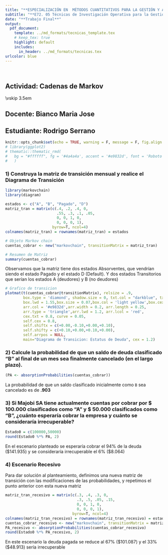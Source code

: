 ```yaml
---
title: "**ESPECIALIZACIÓN EN  MÉTODOS CUANTITATIVOS PARA LA GESTIÓN Y ANÁLISIS DE DATOS EN ORGANIZACIONES**"
subtitle: "**E72. 05 Técnicas de Investigación Operativa para la Gestión**"
date: "**Trabajo Final**"
output: 
  pdf_document:
    template: ../md_formats/tecnicas_template.tex
    # keep_tex: true
    highlight: default
    includes:
      in_header: ../md_formats/tecnicas.tex
urlcolor: blue
---
```


\

## Actividad: Cadenas de Markov {.unlisted .unnumbered}

\vskip 3.5em

## Docente: Bianco Maria Jose {.unlisted .unnumbered}
## Estudiante: Rodrigo Serrano {.unlisted .unnumbered}

\newpage

```r
knitr::opts_chunk$set(echo = TRUE, warning = F, message = F, fig.align = 'center')
# library(ggplot2)
# thematic::thematic_rmd(
#   bg = "#ffffff", fg = '#4a4a4a', accent = '#e9832d', font = 'Roboto'
#   )
```

### 1) Construya la matriz de transición mensual y realice el Diagrama de Transición

```r
library(markovchain)
library(diagram)

estados <- c("A", "B", "Pagado", "D")
matriz_tran = matrix(c(.4, .2, .4, 0,
                       .55, .3, .1, .05,
                       0, 0, 1, 0,
                       0, 0, 0, 1), 
                     byrow=T, ncol=4)
colnames(matriz_tran) = rownames(matriz_tran) = estados

# Objeto Markov chain
cuentas_cobrar <- new("markovchain", transitionMatrix = matriz_tran)

# Resumen de Matriz
summary(cuentas_cobrar)
```

Observamos que la matriz tiene dos estados Absorventes, que vendrían siendo el estado Pagado y el estado D (Default). Y dos estados Transitorios que serían los estados A (deudores) y B (no deudores)

```r
# Grafico de transicion
plotmat(t(cuentas_cobrar@transitionMatrix), relsize = .9,
        box.type = 'diamond', shadow.size = 0, txt.col = "darkblue", txt.font = 4,
        box.lwd = 1.55,box.size = 0.07,box.col = 'light yellow',box.cex = 0.75,
        arr.col = '#e9832d',arr.width = 0.2, arr.length = 0.25, 
        arr.type = 'triangle',arr.lwd = 1.2, arr.lcol = 'red',
        cex.txt = 0.8, curve = 0.05,
        self.cex = 0.8, 
        self.shiftx = c(+0.00,-0.10,+0.00,+0.10),
        self.shifty = c(+0.10,+0.00,+0.10,+0.00),
        self.arrpos = NULL,
        main="Diagrama de Transicion: Estatus de Deuda", cex = 1.2)

```


### 2) Calcule la probabilidad de que un saldo de deuda clasificado “B” al final de un mes sea finalmente cancelado (en el largo plazo).

```r
(PA <- absorptionProbabilities(cuentas_cobrar))

```

La probabilidad de que un saldo clasificado inicialmente como `B` sea cancelado es de **.903**

### 3) Si Majobi SA tiene actualmente cuentas por cobrar por $ 100.000 clasificados como “A” y $ 50.000 clasificados como “B”, ¿cuánto esperaría cobrar la empresa y cuánto se consideraría irrecuperable?

```r
Estado0 = c(100000,50000)
round(Estado0 %*% PA, 2)

```

En el escenario planteado se esperaría cobrar el 94% de la deuda (\$141.935) y se consideraría irrecuperable el 6% (\$8.064)

### 4) Escenario Recesivo

Para dar solución al planteamiento, definimos una nueva matriz de transición con las modificaciones de las probabilidades, y repetimos el punto anterior con esta nueva matriz

```r
matriz_tran_recesivo = matrix(c(.3, .4, .3, 0,
                                .3, .5, .05, .15,
                                0, 0, 1, 0,
                                0, 0, 0, 1),
                              byrow=T, ncol=4)
colnames(matriz_tran_recesivo) = rownames(matriz_tran_recesivo) = estados
cuentas_cobrar_recesivo <- new("markovchain", transitionMatrix = matriz_tran_recesivo)
PA_recesivo <- absorptionProbabilities(cuentas_cobrar_recesivo)
round(Estado0 %*% PA_recesivo, 2)
```

En este escenario la deuda pagada se reduce al 67% (\$101.087) y el 33% (\$48.913) sería irrecuperable 


